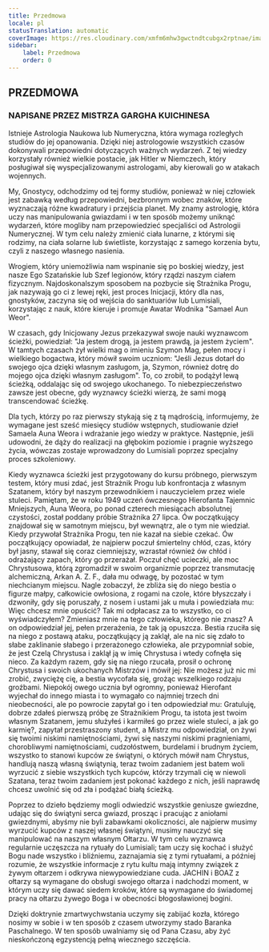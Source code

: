 ```yaml
---
title: Przedmowa
locale: pl
statusTranslation: automatic
coverImage: https://res.cloudinary.com/xmfm6mhw3gwctndtcubgx2rptnae/image/upload/v1741354450/small_cover_tratado_esoterico_de_astrologia_hermetica_6210a35442.webp
sidebar:
    label: Przedmowa
    order: 0
---
```

## PRZEDMOWA

### NAPISANE PRZEZ MISTRZA GARGHA KUICHINESA

Istnieje Astrologia Naukowa lub Numeryczna, która wymaga rozległych studiów do jej opanowania. Dzięki niej astrologowie wszystkich czasów dokonywali przepowiedni dotyczących ważnych wydarzeń. Z tej wiedzy korzystały również wielkie postacie, jak Hitler w Niemczech, który posługiwał się wyspecjalizowanymi astrologami, aby kierowali go w atakach wojennych.

My, Gnostycy, odchodzimy od tej formy studiów, ponieważ w niej człowiek jest zabawką według przepowiedni, bezbronnym wobec znaków, które wyznaczają różne kwadratury i przejścia planet. My znamy astrologię, która uczy nas manipulowania gwiazdami i w ten sposób możemy uniknąć wydarzeń, które mogliby nam przepowiedzieć specjaliści od Astrologii Numerycznej. W tym celu należy zmienić ciała lunarne, z którymi się rodzimy, na ciała solarne lub świetliste, korzystając z samego korzenia bytu, czyli z naszego własnego nasienia.

Wrogiem, który uniemożliwia nam wspinanie się po boskiej wiedzy, jest nasze Ego Szatańskie lub Szef legionów, który rządzi naszym ciałem fizycznym. Najdoskonalszym sposobem na pozbycie się Strażnika Progu, jak nazywają go ci z lewej ręki, jest proces Inicjacji, który dla nas, gnostyków, zaczyna się od wejścia do sanktuariów lub Lumisiali, korzystając z nauk, które kieruje i promuje Awatar Wodnika "Samael Aun Weor".

W czasach, gdy Inicjowany Jezus przekazywał swoje nauki wyznawcom ścieżki, powiedział: "Ja jestem drogą, ja jestem prawdą, ja jestem życiem". W tamtych czasach żył wielki mag o imieniu Szymon Mag, pełen mocy i wielkiego bogactwa, który mówił swoim uczniom: "Jeśli Jezus dotarł do swojego ojca dzięki własnym zasługom, ja, Szymon, również dotrę do mojego ojca dzięki własnym zasługom". To, co zrobił, to podążył lewą ścieżką, oddalając się od swojego ukochanego. To niebezpieczeństwo zawsze jest obecne, gdy wyznawcy ścieżki wierzą, że sami mogą transcendować ścieżkę.

Dla tych, którzy po raz pierwszy stykają się z tą mądrością, informujemy, że wymagane jest sześć miesięcy studiów wstępnych, studiowanie dzieł Samaela Auna Weora i wdrażanie jego wiedzy w praktyce. Następnie, jeśli udowodni, że dąży do realizacji na głębokim poziomie i pragnie wyższego życia, wówczas zostaje wprowadzony do Lumisiali poprzez specjalny proces szkoleniowy.

Kiedy wyznawca ścieżki jest przygotowany do kursu próbnego, pierwszym testem, który musi zdać, jest Strażnik Progu lub konfrontacja z własnym Szatanem, który był naszym przewodnikiem i nauczycielem przez wiele stuleci. Pamiętam, że w roku 1949 uczeń ówczesnego Hierofanta Tajemnic Mniejszych, Auna Weora, po ponad czterech miesiącach absolutnej czystości, został poddany próbie Strażnika 27 lipca. Ów początkujący znajdował się w samotnym miejscu, był wewnątrz, ale o tym nie wiedział. Kiedy przywołał Strażnika Progu, ten nie kazał na siebie czekać. Ów początkujący opowiadał, że najpierw poczuł śmiertelny chłód, czas, który był jasny, stawał się coraz ciemniejszy, wzrastał również ów chłód i odrażający zapach, który go przerażał. Poczuł chęć ucieczki, ale moc Chrystusowa, którą zgromadził w swoim organizmie poprzez transmutację alchemiczną, Arkan A. Z. F., dała mu odwagę, by pozostać w tym niechcianym miejscu. Nagle zobaczył, że zbliża się do niego bestia o figurze małpy, całkowicie owłosiona, z rogami na czole, które błyszczały i dzwoniły, gdy się poruszały, z nosem i ustami jak u muła i powiedziała mu: Więc chcesz mnie opuścić? Tak mi odpłacasz za to wszystko, co ci wyświadczyłem? Zmieniasz mnie na tego człowieka, którego nie znasz? A on odpowiedział jej, pełen przerażenia, że tak ją opuszcza. Bestia rzuciła się na niego z postawą ataku, początkujący ją zaklął, ale na nic się zdało to słabe zaklinanie słabego i przerażonego człowieka, ale przypomniał sobie, że jest Czelą Chrystusa i zaklął ją w imię Chrystusa i wtedy cofnęła się nieco. Za każdym razem, gdy się na niego rzucała, prosił o ochronę Chrystusa i swoich ukochanych Mistrzów i mówił jej: Nie możesz już nic mi zrobić, zwyciężę cię, a bestia wycofała się, grożąc wszelkiego rodzaju groźbami. Niepokój owego ucznia był ogromny, ponieważ Hierofant wyjechał do innego miasta i to wymagało co najmniej trzech dni nieobecności, ale po powrocie zapytał go i ten odpowiedział mu: Gratuluję, dobrze zdałeś pierwszą próbę ze Strażnikiem Progu, ta istota jest twoim własnym Szatanem, jemu służyłeś i karmiłeś go przez wiele stuleci, a jak go karmię?, zapytał przestraszony student, a Mistrz mu odpowiedział, on żywi się twoimi niskimi namiętnościami, żywi się naszymi niskimi pragnieniami, chorobliwymi namiętnościami, cudzołóstwem, burdelami i brudnym życiem, wszystko to stanowi kupców ze świątyni, o których mówił nam Chrystus, handlują naszą własną świątynią, teraz twoim zadaniem jest batem woli wyrzucić z siebie wszystkich tych kupców, którzy trzymali cię w niewoli Szatana, teraz twoim zadaniem jest pokonać każdego z nich, jeśli naprawdę chcesz uwolnić się od zła i podążać białą ścieżką.

Poprzez to dzieło będziemy mogli odwiedzić wszystkie geniusze gwiezdne, udając się do świątyni serca gwiazd, prosząc i pracując z aniołami gwiezdnymi, abyśmy nie byli zabawkami okoliczności, ale najpierw musimy wyrzucić kupców z naszej własnej świątyni, musimy nauczyć się manipulować na naszym własnym Ołtarzu. W tym celu wyznawca regularnie uczęszcza na rytuały do Lumisiali; tam uczy się kochać i służyć Bogu nade wszystko i bliźniemu, zaznajamia się z tymi rytuałami, a później rozumie, że wszystkie informacje z rytu kultu mają intymny związek z żywym ołtarzem i odkrywa niewypowiedziane cuda. JACHIN i BOAZ z ołtarzy są wymagane do obsługi swojego ołtarza i nadchodzi moment, w którym uczy się dawać siedem kroków, które są wymagane do świadomej pracy na ołtarzu żywego Boga i w obecności błogosławionej bogini.

Dzięki doktrynie zmartwychwstania uczymy się zabijać kozła, którego nosimy w sobie i w ten sposób z czasem utworzymy stado Baranka Paschalnego. W ten sposób uwalniamy się od Pana Czasu, aby żyć nieskończoną egzystencją pełną wiecznego szczęścia.


